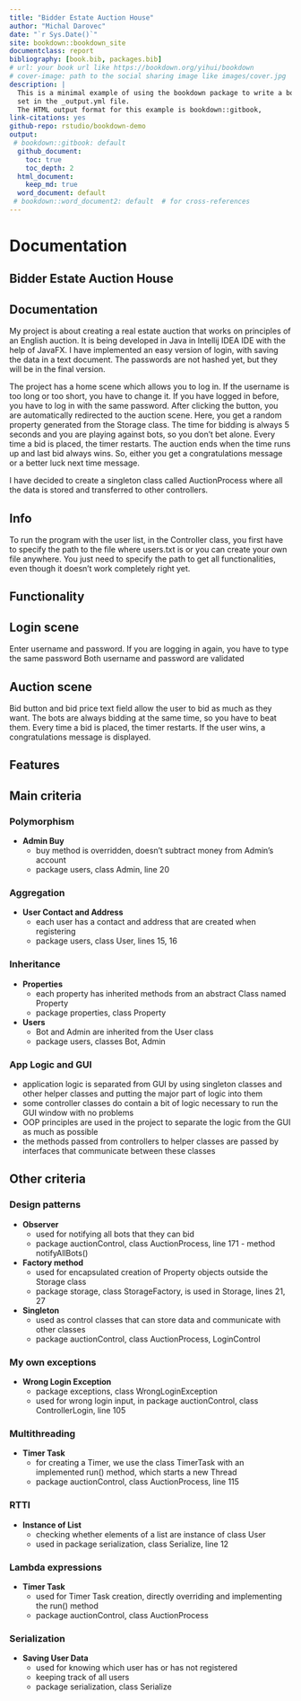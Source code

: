 ```yaml
--- 
title: "Bidder Estate Auction House"
author: "Michal Darovec"
date: "`r Sys.Date()`"
site: bookdown::bookdown_site
documentclass: report
bibliography: [book.bib, packages.bib]
# url: your book url like https://bookdown.org/yihui/bookdown
# cover-image: path to the social sharing image like images/cover.jpg
description: |
  This is a minimal example of using the bookdown package to write a book.
  set in the _output.yml file.
  The HTML output format for this example is bookdown::gitbook,
link-citations: yes
github-repo: rstudio/bookdown-demo
output:  
 # bookdown::gitbook: default
  github_document:
    toc: true
    toc_depth: 2
  html_document:
    keep_md: true
  word_document: default
 # bookdown::word_document2: default  # for cross-references
---
```


# Documentation

## Bidder Estate Auction House


## Documentation

My project is about creating a real estate auction that works on principles of an English auction. It is being developed in Java in Intellij IDEA IDE with the help of JavaFX. I have implemented an easy version of login, with saving the data in a text document. The passwords are not hashed yet, but they will be in the final version.

The project has a home scene which allows you to log in. If the username is too long or too short, you have to change it. If you have logged in before, you have to log in with the same password. After clicking the button, you are automatically redirected to the auction scene. Here, you get a random property generated from the Storage class. The time for bidding is always 5 seconds and you are playing against bots, so you don’t bet alone. Every time a bid is placed, the timer restarts. The auction ends when the time runs up and last bid always wins. So, either you get a congratulations message or a better luck next time message.

I have decided to create a singleton class called AuctionProcess where all the data is stored and transferred to other controllers.

## Info

To run the program with the user list, in the Controller class, you first have to specify the path to the file where users.txt is or you can create your own file anywhere. You just need to specify the path to get all functionalities, even though it doesn’t work completely right yet.

## Functionality

## Login scene

Enter username and password.
If you are logging in again, you have to type the same password
Both username and password are validated

## Auction scene

Bid button and bid price text field allow the user to bid as much as they want.
The bots are always bidding at the same time, so you have to beat them.
Every time a bid is placed, the timer restarts.
If the user wins, a congratulations message is displayed.

## Features
## Main criteria
### Polymorphism
- **Admin Buy**
    - buy method is overridden, doesn't subtract money from Admin's account
    - package users, class Admin, line 20

### Aggregation
- **User Contact and Address**
    - each user has a contact and address that are created when registering
    - package users, class User, lines 15, 16
    
### Inheritance
- **Properties**
    - each property has inherited methods from an abstract Class named Property
    - package properties, class Property
- **Users**
    - Bot and Admin are inherited from the User class
    - package users, classes Bot, Admin

### App Logic and GUI
   - application logic is separated from GUI by using singleton classes and other helper classes and putting the major part of logic into them
   - some controller classes do contain a bit of logic necessary to run the GUI window with no problems
   - OOP principles are used in the project to separate the logic from the GUI as much as possible
   - the methods passed from controllers to helper classes are passed by interfaces that communicate between these classes


## Other criteria
### Design patterns
-	**Observer**
    - used for notifying all bots that they can bid
    - package auctionControl, class AuctionProcess, line 171 - method notifyAllBots()
-	**Factory method**
    - used for encapsulated creation of Property objects outside the Storage class
    - package storage, class StorageFactory, is used in Storage, lines 21, 27
-	**Singleton**
    - used as control classes that can store data and communicate with other classes
    - package auctionControl, class AuctionProcess, LoginControl

### My own exceptions
- **Wrong Login Exception**
    - package exceptions, class WrongLoginException
    - used for wrong login input, in package auctionControl, class ControllerLogin, line 105

### Multithreading
- **Timer Task**
    - for creating a Timer, we use the class TimerTask with an implemented run() method, which starts a new Thread
    - package auctionControl, class AuctionProcess, line 115

### RTTI
- **Instance of List**
    - checking whether elements of a list are instance of class User
    - used in package serialization, class Serialize, line 12
 
### Lambda expressions
- **Timer Task**
    - used for Timer Task creation, directly overriding and implementing the run() method
    - package auctionControl, class AuctionProcess

### Serialization
- **Saving User Data**
    - used for knowing which user has or has not registered
    - keeping track of all users
    - package serialization, class Serialize
